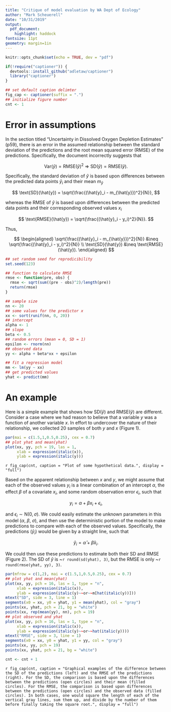 ```yaml
---
title: "Critique of model evaluation by WA Dept of Ecology"
author: "Mark Scheuerell"
date: "10/31/2019"
output:
  pdf_document:
    highlight: haddock
fontsize: 11pt
geometry: margin=1in
---
```


```r
knitr::opts_chunk$set(echo = TRUE, dev = "pdf")

if(!require("captioner")) {
  devtools::install_github("adletaw/captioner")
  library("captioner")
}

## set default caption delimter
fig_cap <- captioner(suffix = ".")
## initialize figure number
cnt <- 1
```


# Error in assumptions

In the section titled "Uncertainty in Dissolved Oxygen Depletion Estimates" (p59), there is an error in the assumed relationship between the standard deviation of the predictions and the root mean squared error (RMSE) of the predictions. Specifically, the document incorrectly suggests that

$$
\text{Var}(\hat{y}) = \text{RMSE}(\hat{y})^2 ~ \Rightarrow ~ \text{SD}(\hat{y}) = \text{RMSE}(\hat{y}).
$$

Specifically, the standard deviation of ${\hat{y}}$ is based upon differences between the predicted data points $\hat{y}_i$ and their mean $m_{\hat{y}}$

$$
\text{SD}(\hat{y}) = \sqrt{\frac{(\hat{y}_i - m_{\hat{y}})^2}{N}},
$$

whereas the RMSE of $\hat{y}$ is based upon differences between the predicted data points and their corresponding observed values $x_i$

$$
\text{RMSE}(\hat{y}) = \sqrt{\frac{(\hat{y}_i - y_i)^2}{N}}.
$$

Thus,

$$
\begin{aligned}
\sqrt{\frac{(\hat{y}_i - m_{\hat{y}})^2}{N}} &\neq \sqrt{\frac{(\hat{y}_i - y_i)^2}{N}} \\
\text{SD}(\hat{y}) &\neq \text{RMSE}(\hat{y}).
\end{aligned}
$$

\vspace{0.25in}

```r
## set random seed for reprodicibility
set.seed(123)

## function to calculate RMSE
rmse <- function(pre, obs) {
  rmse <- sqrt(sum((pre - obs)^2)/length(pre))
  return(rmse)
}

## sample size
nn <- 20
## some values for the predictor x
xx <- sort(runif(nn, 0, 20))
## intercept
alpha <- 1
## slope
beta <- 0.5
## random errors (mean = 0, SD = 1)
epsilon <- rnorm(nn)
## observed data
yy <- alpha + beta*xx + epsilon

## fit a regression model
mm <- lm(yy ~ xx)
## get predicted values
yhat <- predict(mm)
```

# An example

Here is a simple example that shows how $\text{SD}(\hat{y})$ and $\text{RMSE}(\hat{y})$ are different. Consider a case where we had reason to believe that a variable $y$ was a function of another variable $x$. In effort to undercover the nature of their relationship, we collected 20 samples of both $y$ and $x$ (Figure 1).

```r
par(mai = c(1.5,1,0.5,0.25), cex = 0.7)
## plot yhat and mean(yhat)
plot(xx, yy, pch = 19, las = 1,
     xlab = expression(italic(x)),
     ylab = expression(italic(y)))
```

`r fig_cap(cnt, caption = "Plot of some hypothetical data.", display = "full")` 

Based on the apparent relationship between $x$ and $y$, we might assume that each of the observed values $y_i$ is a linear combination of an intercept $\alpha$, the effect $\beta$ of a covariate $x_i$, and some random observation error $\epsilon_i$, such that

$$
y_i = \alpha + \beta x_i + \epsilon_i,
$$

and $\epsilon_i \sim \text{N}(0, \sigma)$. We could easily estimate the unknown parameters in this model ($\alpha$, $\beta$, $\sigma$), and then use the deterministic portion of the model to make predictions to compare with each of the observed values. Specifically, the predictions $(\hat{y}_i)$ would be given by a straight line, such that

$$
\hat{y}_i = \hat{\alpha} + \hat{\beta} x_i.
$$

We could then use these predictions to estimate both their SD and RMSE (Figure 2). The SD of $\hat{y}$ is ~`r round(sd(yhat), 3)`, but the RMSE is only ~`r round(rmse(yhat, yy), 3)`.

\vspace{0.2in}


```r
par(mfrow = c(1,2), mai = c(1.5,1,0.5,0.25), cex = 0.7)
## plot yhat and mean(yhat)
plot(xx, yy, pch = 16, las = 1, type = "n",
     xlab = expression(italic(x)),
     ylab = expression(italic(y)~~or~~m[hat(italic(y))]))
mtext("SD", side = 3, line = 1)
segments(x0 = xx, y0 = yhat, y1 = mean(yhat), col = "gray")
points(xx, yhat, pch = 21, bg = "white")
points(xx, rep(mean(yy), nn), pch = 19)
## plot observed and yhat
plot(xx, yy, pch = 16, las = 1, type = "n",
     xlab = expression(italic(x)),
     ylab = expression(italic(y)~~or~~hat(italic(y))))
mtext("RMSE", side = 3, line = 1)
segments(x0 = xx, y0 = yhat, y1 = yy, col = "gray")
points(xx, yy, pch = 19)
points(xx, yhat, pch = 21, bg = "white")
```

```r
cnt <- cnt + 1
```

`r fig_cap(cnt, caption = "Graphical examples of the difference between the SD of the predictions (left) and the RMSE of the predictions (right). For the SD, the comparison is based upon the differences between the predictions (open circles) and their mean (filled circles). For the RMSE, the comparison is based upon differences between the predictions (open circles) and the observed data (filled circles). In both cases, one would square the length of each of the vertical gray lines, sum them up, and divide by the number of them before finally taking the square root.", display = "full")` 

